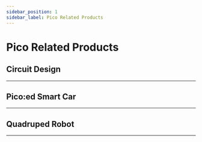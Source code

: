 ```yaml
---
sidebar_position: 1
sidebar_label: Pico Related Products
---
```







# Pico Related Products


## Circuit Design
---

<cardbox>
  <card
    href="./picoed/circuit-design/picoed-starter-kit/"
    title="Picoed Starter Kit"
    description="The Pico:ed Little Scientist Kit is a Pico:ed starter kit developed by the ELECFREAKS team for teens to learn circuits and programming. The kit provides numerous electronic components such as LEDs, buttons, buzzers, temperature sensors, servos, motors and colorful light rings. It also comes with numerous reference cases and detailed documentation to help you get started quickly. The Pico:ed Little Scientist Kit accompanies you into the wonderful world of electronics."
    img={picoed_starter_kit_Icon}
  />
</cardbox>

<cardbox>
  <card
    href="./wukong2040/raspberry-pi-pico-inventors-kit/"
    title="Raspberry Pi Pico Inventors Kit"
    description="The Wukong2040 Inventor's Kit is a kit developed for inventors learning to program electronics. It includes a multifunctional expansion board-the Wukong2040, designed for the Raspberry Pi Pico, as well as 11 different types of sensors and actuators to create a wide range of interesting and practical projects. "
    img={wukong2040_inventors_kit_Icon}
  />
</cardbox>

## Pico:ed Smart Car
---

<cardbox>
  <card
    href="./picoed/picoed-smart-car/picoed-samrt-cutebot"
    title="Pico:ed Smart Cutebot kit"
    description="ELECFREAKS Pico:ed Smart Cutebot is a rear-drive smart car driven by dual high speed motors. There are many on-board equipments on the Pico:ed Smart Cutebot including ultrasonic sensor, two RGB LED headlights, clearance lamps on thebo ttom, two line-tracking probes, an active buzzer as the horn and so on! Let's drive your first smart carELECFREAKS Pico:ed Smart Cutebot is a rear-drive smart car driven by dual high speed motors."
    img={picoed_samrt_cutebot_Icon}
  />
  <card
    href="./picoed/picoed-smart-car/picoed-ringbit-car-v2"
    title="Picoed Ringbit V2 Kit"
    description="Ring:bit car is a DIY smart car which is based on Pico:ed board and ELECFREAKS Ring:bit. It adopts modular assembly and programming-driven method, which is easy to learn. It will bring a rich experience to your creation. Next, let's take a look at the details of the Ring:bit car kit."
    img={picoed_ringbit_car_v2_Icon}
  />
</cardbox>

## Quadruped Robot
---

<cardbox>
  <card
    href="./cm4-xgo-robot-kit"
    title="CM4 XGO Robot Kit"
    description="XGO-lite2 is a desktop Al robot dog with 15 DOF and a gripper powered by a Raspberry CM4 for Al edge computing applications. It has a 2.3KG.CM serial bus servo, supports omnidirectional movement, 6D posture control, posture stability, multiple motion gaits, internally equipped with 6-axis IMU, joint position sensors and current sensors for position feedback, joint rotation and torque readings for internal algorithms and secondary development. The robot dog allows for Blocky and Python programming via a custom APP or PC for developing Al applications."
    img={cm4_xgo_robot_kit_Icon}
  />
</cardbox>
